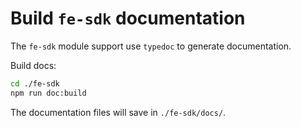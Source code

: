 # Build `fe-sdk` documentation

The `fe-sdk` module support use `typedoc` to generate documentation.

Build docs:


```sh
cd ./fe-sdk
npm run doc:build
```


The documentation files will save in `./fe-sdk/docs/`.
